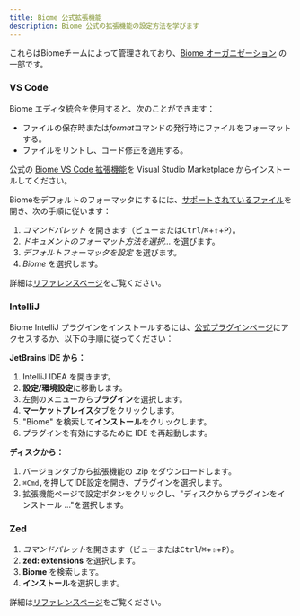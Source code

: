 ```yaml
---
title: Biome 公式拡張機能
description: Biome 公式の拡張機能の設定方法を学びます
---
```


これらはBiomeチームによって管理されており、[Biome オーガニゼーション](https://github.com/biomejs) の一部です。

### VS Code

Biome エディタ統合を使用すると、次のことができます：

- ファイルの保存時または*format*コマンドの発行時にファイルをフォーマットする。
- ファイルをリントし、コード修正を適用する。

公式の [Biome VS Code 拡張機能](https://marketplace.visualstudio.com/items?itemName=biomejs.biome)を Visual Studio Marketplace からインストールしてください。

Biomeをデフォルトのフォーマッタにするには、[サポートされているファイル](/internals/language-support/)を開き、次の手順に従います：

1. _コマンドパレット_ を開きます（ビューまたは<kbd>Ctrl</kbd>/<kbd title="Cmd">⌘</kbd>+<kbd title="Shift">⇧</kbd>+<kbd>P</kbd>）。
2. _ドキュメントのフォーマット方法を選択..._ を選びます。
3. _デフォルトフォーマッタを設定_ を選びます。
4. _Biome_ を選択します。

詳細は[リファレンスページ](/reference/vscode)をご覧ください。

### IntelliJ

Biome IntelliJ プラグインをインストールするには、[公式プラグインページ](https://plugins.jetbrains.com/plugin/22761-biome)にアクセスするか、以下の手順に従ってください：

**JetBrains IDE から：**

1. IntelliJ IDEA を開きます。
2. **設定/環境設定**に移動します。
3. 左側のメニューから**プラグイン**を選択します。
4. **マーケットプレイス**タブをクリックします。
5. "Biome" を検索して**インストール**をクリックします。
6. プラグインを有効にするために IDE を再起動します。

**ディスクから：**

1. バージョンタブから拡張機能の .zip をダウンロードします。
2. `⌘Cmd,`を押してIDE設定を開き、プラグインを選択します。
3. 拡張機能ページで設定ボタンをクリックし、"ディスクからプラグインをインストール ..."を選択します。

### Zed

1. *コマンドパレット*を開きます（ビューまたは<kbd>Ctrl</kbd>/<kbd title="Cmd">⌘</kbd>+<kbd title="Shift">⇧</kbd>+<kbd>P</kbd>）。
2. **zed: extensions** を選択します。
3. **Biome** を検索します。
4. **インストール**を選択します。

詳細は[リファレンスページ](/reference/zed)をご覧ください。
